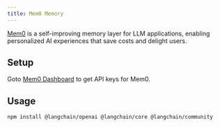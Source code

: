 ```yaml
---
title: Mem0 Memory
---
```


[Mem0](https://github.com/mem0ai/mem0) is a self-improving memory layer for LLM applications, enabling personalized AI experiences that save costs and delight users.

## Setup

Goto [Mem0 Dashboard](https://app.mem0.ai) to get API keys for Mem0.

## Usage



<IntegrationInstallTooltip/>

```bash npm
npm install @langchain/openai @langchain/core @langchain/community
```

<Mem0 />
